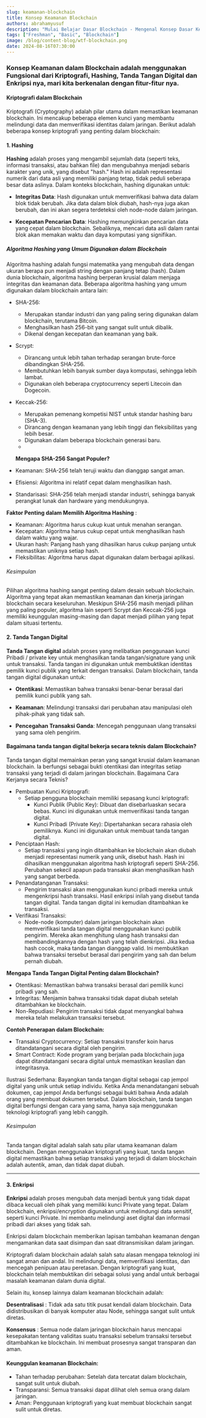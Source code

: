 ```yaml
---
slug: keamanan-blockchain
title: Konsep Keamanan Blockchain
authors: abrahamyusuf
description: "Mulai Belajar Dasar Blockchain - Mengenal Konsep Dasar Keamanan Blockchain"
tags: ["Freshman", "Basic", "Blockchain"]
image: /blog/content-blog/wtf-blockchain.png
date: 2024-08-16T07:30:00
---
```




### Konsep Keamanan dalam Blockchain adalah menggunakan Fungsional dari Kriptografi, Hashing, Tanda Tangan Digital dan Enkripsi nya, mari kita berkenalan dengan fitur-fitur nya.

#### Kriptografi dalam Blockchain

Kriptografi (Cryptography) adalah pilar utama dalam memastikan keamanan blockchain. Ini mencakup beberapa elemen kunci yang membantu melindungi data dan memverifikasi identitas dalam jaringan. Berikut adalah beberapa konsep kriptografi yang penting dalam blockchain:

#### 1. Hashing

**Hashing** adalah proses yang mengambil sejumlah data (seperti teks, informasi transaksi, atau bahkan file) dan mengubahnya menjadi sebaris karakter yang unik, yang disebut "hash." Hash ini adalah representasi numerik dari data asli yang memiliki panjang tetap, tidak peduli seberapa besar data aslinya. Dalam konteks blockchain, hashing digunakan untuk:

- **Integritas Data**: Hash digunakan untuk memverifikasi bahwa data dalam blok tidak berubah. Jika data dalam blok diubah, hash-nya juga akan berubah, dan ini akan segera terdeteksi oleh node-node dalam jaringan.

- **Kecepatan Pencarian Data**: Hashing memungkinkan pencarian data yang cepat dalam blockchain. Sebaliknya, mencari data asli dalam rantai blok akan memakan waktu dan daya komputasi yang signifikan.

##### Algoritma Hashing yang Umum Digunakan dalam Blockchain

Algoritma hashing adalah fungsi matematika yang mengubah data dengan ukuran berapa pun menjadi string dengan panjang tetap (hash). Dalam dunia blockchain, algoritma hashing berperan krusial dalam menjaga integritas dan keamanan data.
Beberapa algoritma hashing yang umum digunakan dalam blockchain antara lain:

 * SHA-256:
   * Merupakan standar industri dan yang paling sering digunakan dalam blockchain, terutama Bitcoin.
   * Menghasilkan hash 256-bit yang sangat sulit untuk dibalik.
   * Dikenal dengan kecepatan dan keamanan yang baik.
 * Scrypt:
   * Dirancang untuk lebih tahan terhadap serangan brute-force dibandingkan SHA-256.
   * Membutuhkan lebih banyak sumber daya komputasi, sehingga lebih lambat.
   * Digunakan oleh beberapa cryptocurrency seperti Litecoin dan Dogecoin.
 * Keccak-256:
   * Merupakan pemenang kompetisi NIST untuk standar hashing baru (SHA-3).
   * Dirancang dengan keamanan yang lebih tinggi dan fleksibilitas yang lebih besar.
   * Digunakan dalam beberapa blockchain generasi baru.
   *

   **Mengapa SHA-256 Sangat Populer?**
 * Keamanan: SHA-256 telah teruji waktu dan dianggap sangat aman.
 * Efisiensi: Algoritma ini relatif cepat dalam menghasilkan hash.
 * Standarisasi: SHA-256 telah menjadi standar industri, sehingga banyak perangkat lunak dan hardware yang mendukungnya.


**Faktor Penting dalam Memilih Algoritma Hashing** :
 * Keamanan: Algoritma harus cukup kuat untuk menahan serangan.
 * Kecepatan: Algoritma harus cukup cepat untuk menghasilkan hash dalam waktu yang wajar.
 * Ukuran hash: Panjang hash yang dihasilkan harus cukup panjang untuk memastikan uniknya setiap hash.
 * Fleksibilitas: Algoritma harus dapat digunakan dalam berbagai aplikasi.


###### Kesimpulan

Pilihan algoritma hashing sangat penting dalam desain sebuah blockchain. Algoritma yang tepat akan memastikan keamanan dan kinerja jaringan blockchain secara keseluruhan. Meskipun SHA-256 masih menjadi pilihan yang paling populer, algoritma lain seperti Scrypt dan Keccak-256 juga memiliki keunggulan masing-masing dan dapat menjadi pilihan yang tepat dalam situasi tertentu.



#### 2. Tanda Tangan Digital

**Tanda Tangan digital** adalah proses yang melibatkan penggunaan kunci Pribadi / private key untuk menghasilkan tanda tangan/signature yang unik untuk transaksi. Tanda tangan ini digunakan untuk membuktikan identitas pemilik kunci publik yang terkait dengan transaksi. Dalam blockchain, tanda tangan digital digunakan untuk:

- **Otentikasi**: Memastikan bahwa transaksi benar-benar berasal dari pemilik kunci publik yang sah.

- **Keamanan**: Melindungi transaksi dari perubahan atau manipulasi oleh pihak-pihak yang tidak sah.

- **Pencegahan Transaksi Ganda**: Mencegah penggunaan ulang transaksi yang sama oleh pengirim.



#### Bagaimana tanda tangan digital bekerja secara teknis dalam Blockchain?

Tanda tangan digital memainkan peran yang sangat krusial dalam keamanan blockchain. Ia berfungsi sebagai bukti otentikasi dan integritas setiap transaksi yang terjadi di dalam jaringan blockchain.
Bagaimana Cara Kerjanya secara Teknis?
 * Pembuatan Kunci Kriptografi:
   * Setiap pengguna blockchain memiliki sepasang kunci kriptografi:
     * Kunci Publik (Public Key): Dibuat dan disebarluaskan secara bebas. Kunci ini digunakan untuk memverifikasi tanda tangan digital.
     * Kunci Pribadi (Private Key): Dipertahankan secara rahasia oleh pemiliknya. Kunci ini digunakan untuk membuat tanda tangan digital.
 * Penciptaan Hash:
   * Setiap transaksi yang ingin ditambahkan ke blockchain akan diubah menjadi representasi numerik yang unik, disebut hash. Hash ini dihasilkan menggunakan algoritma hash kriptografi seperti SHA-256. Perubahan sekecil apapun pada transaksi akan menghasilkan hash yang sangat berbeda.
 * Penandatanganan Transaksi:
   * Pengirim transaksi akan menggunakan kunci pribadi mereka untuk mengenkripsi hash transaksi. Hasil enkripsi inilah yang disebut tanda tangan digital. Tanda tangan digital ini kemudian ditambahkan ke transaksi.
 * Verifikasi Transaksi:
   * Node-node (komputer) dalam jaringan blockchain akan memverifikasi tanda tangan digital menggunakan kunci publik pengirim. Mereka akan menghitung ulang hash transaksi dan membandingkannya dengan hash yang telah dienkripsi. Jika kedua hash cocok, maka tanda tangan dianggap valid. Ini membuktikan bahwa transaksi tersebut berasal dari pengirim yang sah dan belum pernah diubah.


**Mengapa Tanda Tangan Digital Penting dalam Blockchain?**
 * Otentikasi: Memastikan bahwa transaksi berasal dari pemilik kunci pribadi yang sah.
 * Integritas: Menjamin bahwa transaksi tidak dapat diubah setelah ditambahkan ke blockchain.
 * Non-Repudiasi: Pengirim transaksi tidak dapat menyangkal bahwa mereka telah melakukan transaksi tersebut.

**Contoh Penerapan dalam Blockchain:**
 * Transaksi Cryptocurrency: Setiap transaksi transfer koin harus ditandatangani secara digital oleh pengirim.
 * Smart Contract: Kode program yang berjalan pada blockchain juga dapat ditandatangani secara digital untuk memastikan keaslian dan integritasnya.

Ilustrasi Sederhana:
Bayangkan tanda tangan digital sebagai cap jempol digital yang unik untuk setiap individu. Ketika Anda menandatangani sebuah dokumen, cap jempol Anda berfungsi sebagai bukti bahwa Anda adalah orang yang membuat dokumen tersebut. Dalam blockchain, tanda tangan digital berfungsi dengan cara yang sama, hanya saja menggunakan teknologi kriptografi yang lebih canggih.


###### Kesimpulan
Tanda tangan digital adalah salah satu pilar utama keamanan dalam blockchain. Dengan menggunakan kriptografi yang kuat, tanda tangan digital memastikan bahwa setiap transaksi yang terjadi di dalam blockchain adalah autentik, aman, dan tidak dapat diubah.



--------



#### 3. Enkripsi

**Enkripsi** adalah proses mengubah data menjadi bentuk yang tidak dapat dibaca kecuali oleh pihak yang memiliki kunci Private yang tepat. Dalam blockchain, enkripsi/encryption digunakan untuk melindungi data sensitif, seperti kunci Private. Ini membantu melindungi aset digital dan informasi pribadi dari akses yang tidak sah.

Enkripsi dalam blockchain memberikan lapisan tambahan keamanan dengan mengamankan data saat disimpan dan saat ditransmisikan dalam jaringan.

Kriptografi dalam blockchain adalah salah satu alasan mengapa teknologi ini sangat aman dan andal. Ini melindungi data, memverifikasi identitas, dan mencegah penipuan atau peretasan. Dengan kriptografi yang kuat, blockchain telah membuktikan diri sebagai solusi yang andal untuk berbagai masalah keamanan dalam dunia digital.


Selain itu, konsep lainnya dalam keamanan blockchain adalah:

 **Desentralisasi** : Tidak ada satu titik pusat kendali dalam blockchain. Data didistribusikan di banyak komputer atau Node, sehingga sangat sulit untuk diretas.

 **Konsensus** : Semua node dalam jaringan blockchain harus mencapai kesepakatan tentang validitas suatu transaksi sebelum transaksi tersebut ditambahkan ke blockchain. Ini membuat prosesnya sangat transparan dan aman.


#### Keunggulan keamanan Blockchain:

 * Tahan terhadap perubahan: Setelah data tercatat dalam blockchain, sangat sulit untuk diubah.
 * Transparansi: Semua transaksi dapat dilihat oleh semua orang dalam jaringan.
 * Aman: Penggunaan kriptografi yang kuat membuat blockchain sangat sulit untuk diretas.
